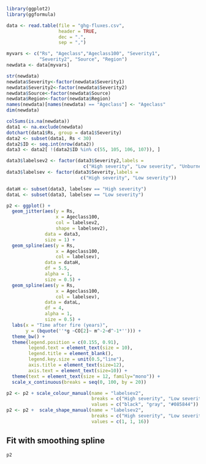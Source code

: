 ```r
library(ggplot2)
library(ggformula)

data <- read.table(file = "ghg-fluxes.csv",
                   header = TRUE,
                   dec = ".",
                   sep = ",")

myvars <- c("Rs", "Ageclass","Ageclass100", "Severity1",
            "Severity2", "Source", "Region")
newdata <- data[myvars]

str(newdata)
newdata$Severity<-factor(newdata$Severity1)
newdata$Severity2<-factor(newdata$Severity2)
newdata$Source<-factor(newdata$Source)
newdata$Region<-factor(newdata$Region)
names(newdata)[names(newdata) == "Ageclass"] <- "Ageclass"
dim(newdata)

colSums(is.na(newdata))
data1 <- na.exclude(newdata)
dotchart(data1$Rs, group = data1$Severity)
data2 <- subset(data1, Rs < 30)
data2$ID <- seq.int(nrow(data2))
data3 <- data2[ !(data2$ID %in% c(55, 105, 106, 107)), ]

data3$labelsev2 <- factor(data3$Severity2,labels =
                            c("High severity", "Low severity", "Unburned"))
data3$labelsev <- factor(data3$Severity,labels =
                           c("High severity", "Low severity"))

dataH <- subset(data3, labelsev == "High severity")
dataL <- subset(data3, labelsev == "Low severity")

p2 <- ggplot() + 
  geom_jitter(aes(y = Rs,
                  x = Ageclass100,
                  col = labelsev2,
                  shape = labelsev2),
              data = data3,
              size = 1) +
  geom_spline(aes(y = Rs,
                  x = Ageclass100,
                  col = labelsev),
              data = dataH,
              df = 5.5,
              alpha = 1,
              size = 0.5) +
  geom_spline(aes(y = Rs,
                  x = Ageclass100,
                  col = labelsev),
              data = dataL,
              df = 4,
              alpha = 1,
              size = 0.5) +
  labs(x = "Time after fire (years)",
       y = (bquote(''*g ~CO[2]~ m^-2~d^-1*''))) + 
  theme_bw() + 
  theme(legend.position = c(0.155, 0.91),
        legend.text = element_text(size = 10),
        legend.title = element_blank(),
        legend.key.size = unit(0.5,"line"),
        axis.title = element_text(size=12),
        axis.text = element_text(size=10)) +
  theme(text = element_text(size = 12, family="mono")) +
  scale_x_continuous(breaks = seq(0, 100, by = 20))

p2 <- p2 + scale_colour_manual(name = "labelsev2",
                               breaks = c("High severity", "Low severity", "Unburned"),
                               values = c("black", "gray", "#085844"))
p2 <- p2 +  scale_shape_manual(name = "labelsev2",
                               breaks = c("High severity", "Low severity", "Unburned"),
                               values = c(1, 1, 16)) 

```

## Fit with smoothing spline
```r
p2
```

